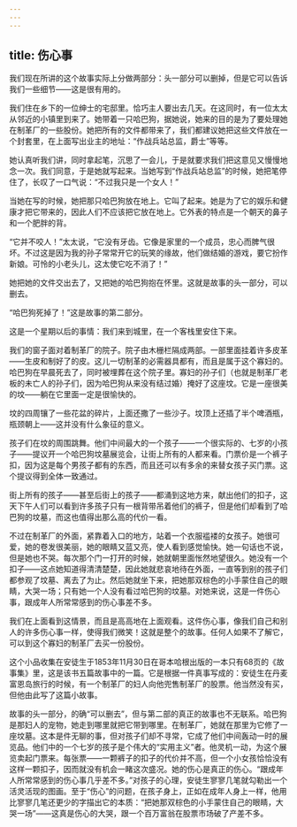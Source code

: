 ```yaml
---
---
---
```

title: 伤心事
---






我们现在所讲的这个故事实际上分做两部分：头一部分可以删掉，但是它可以告诉我们一些细节——这是很有用的。

我们住在乡下的一位绅士的宅邸里。恰巧主人要出去几天。在这同时，有一位太太从邻近的小镇里到来了。她带着一只哈巴狗，据她说，她来的目的是为了要处理她在制革厂的一些股份。她把所有的文件都带来了，我们都建议她把这些文件放在一个封套里，在上面写出业主的地址：“作战兵站总监，爵士”等等。

她认真听我们讲，同时拿起笔，沉思了一会儿，于是就要求我们把这意见又慢慢地念一次。我们同意，于是她就写起来。当她写到“作战兵站总监”的时候，她把笔停住了，长叹了一口气说：“不过我只是一个女人！”

当她在写的时候，她把那只哈巴狗放在地上。它叫了起来。她是为了它的娱乐和健康才把它带来的，因此人们不应该把它放在地上。它外表的特点是一个朝天的鼻子和一个肥胖的背。

“它并不咬人！”太太说，“它没有牙齿。它像是家里的一个成员，忠心而脾气很坏。不过这是因为我的孙子常常开它的玩笑的缘故，他们做结婚的游戏，要它扮作新娘。可怜的小老头儿，这太使它吃不消了！”

她把她的文件交出去了，又把她的哈巴狗抱在怀里。这就是故事的头一部分，可以删去。

“哈巴狗死掉了！”这是故事的第二部分。

这是一个星期以后的事情：我们来到城里，在一个客栈里安住下来。

我们的窗子面对着制革厂的院子。院子由木栅栏隔成两部。一部里面挂着许多皮革——生皮和制好了的皮。这儿一切制革的必需器具都有，而且是属于这个寡妇的。哈巴狗在早晨死去了，同时被埋葬在这个院子里。寡妇的孙子们（也就是制革厂老板的未亡人的孙子们，因为哈巴狗从来没有结过婚）掩好了这座坟。它是一座很美的坟——躺在它里面一定是很愉快的。

坟的四周镶了一些花盆的碎片，上面还撒了一些沙子。坟顶上还插了半个啤酒瓶，瓶颈朝上——这并没有什么象征的意义。

孩子们在坟的周围跳舞。他们中间最大的一个孩子——一个很实际的、七岁的小孩子——提议开一个哈巴狗坟墓展览会，让街上所有的人都来看。门票价是一个裤子扣，因为这是每个男孩子都有的东西，而且还可以有多余的来替女孩子买门票。这个提议得到全体一致通过。

街上所有的孩子——甚至后街上的孩子——都涌到这地方来，献出他们的扣子，这天下午人们可以看到许多孩子只有一根背带吊着他们的裤子，但是他们却看到了哈巴狗的坟墓，而这也值得出那么高的代价一看。

不过在制革厂的外面，紧靠着入口的地方，站着一个衣服褴褛的女孩子。她很可爱，她的卷发很美丽，她的眼睛又蓝又亮，使人看到感觉愉快。她一句话也不说，但是她也不哭。每次那个门一打开的时候，她就朝里面怅然地望很久。她没有一个扣子——这点她知道得清清楚楚，因此她就悲哀地待在外面，一直等到别的孩子们都参观了坟墓、离去了为止。然后她就坐下来，把她那双棕色的小手蒙住自己的眼睛，大哭一场；只有她一个人没有看过哈巴狗的坟墓。对她来说，这是一件伤心事，跟成年人所常常感到的伤心事差不多。

我们在上面看到这情景，而且是高高地在上面观看。这件伤心事，像我们自己和别人的许多伤心事一样，使得我们微笑！这就是整个的故事。任何人如果不了解它，可以到这个寡妇的制革厂去买一份股份。

这个小品收集在安徒生于1853年11月30日在哥本哈根出版的一本只有68页的《故事集》里，这是该书五篇故事中的一篇。它是根据一件真事写成的：安徒生在丹麦富恩岛旅行的时候，有一个制革厂的妇人向他兜售制革厂的股票。他当然没有买，但他由此写了这篇小故事。

故事的头一部分，的确“可以删去”，但与第二部的真正的故事也不无联系。哈巴狗是那妇人的宠物，她走到哪里就把它带到哪里。在制革厂，她就在那里为它修了一座坟墓。这本是件无聊的事，但对孩子们却不寻常，它成了他们中间轰动一时的展览品。他们中的一个七岁的孩子是个伟大的“实用主义”者。他灵机一动，为这个展览卖起门票来。每张票——一颗裤子的扣子的代价并不高，但一个小女孩恰恰没有这样一颗扣子，因而就没有机会一睹这次盛况。她的伤心是真正的伤心。“跟成年人所常常感到的伤心事几乎差不多。”对孩子的心理，安徒生寥寥几笔就勾勒出一个活灵活现的图画。至于“伤心”的问题，在孩子身上，正如在成年人身上一样，他用比寥寥几笔还更少的字描出它的本质：“把她那双棕色的小手蒙住自己的眼睛，大哭一场”——这真是伤心的大哭，跟一个百万富翁在股票市场破了产差不多。